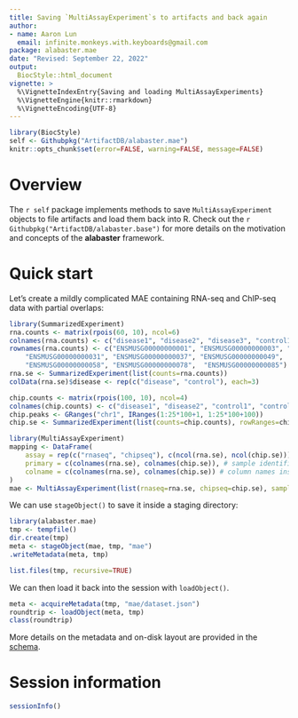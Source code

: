 ```yaml
---
title: Saving `MultiAssayExperiment`s to artifacts and back again
author:
- name: Aaron Lun
  email: infinite.monkeys.with.keyboards@gmail.com
package: alabaster.mae
date: "Revised: September 22, 2022"
output:
  BiocStyle::html_document
vignette: >
  %\VignetteIndexEntry{Saving and loading MultiAssayExperiments}
  %\VignetteEngine{knitr::rmarkdown}
  %\VignetteEncoding{UTF-8}
---
```


```r
library(BiocStyle)
self <- Githubpkg("ArtifactDB/alabaster.mae")
knitr::opts_chunk$set(error=FALSE, warning=FALSE, message=FALSE)
```

# Overview 

The `r self` package implements methods to save `MultiAssayExperiment` objects to file artifacts and load them back into R.
Check out the `r Githubpkg("ArtifactDB/alabaster.base")` for more details on the motivation and concepts of the **alabaster** framework.

# Quick start

Let's create a mildly complicated MAE containing RNA-seq and ChIP-seq data with partial overlaps:

```r
library(SummarizedExperiment)
rna.counts <- matrix(rpois(60, 10), ncol=6)
colnames(rna.counts) <- c("disease1", "disease2", "disease3", "control1", "control2", "control3")
rownames(rna.counts) <- c("ENSMUSG00000000001", "ENSMUSG00000000003", "ENSMUSG00000000028", 
    "ENSMUSG00000000031", "ENSMUSG00000000037", "ENSMUSG00000000049",  "ENSMUSG00000000056", 
    "ENSMUSG00000000058", "ENSMUSG00000000078",  "ENSMUSG00000000085")
rna.se <- SummarizedExperiment(list(counts=rna.counts))
colData(rna.se)$disease <- rep(c("disease", "control"), each=3)

chip.counts <- matrix(rpois(100, 10), ncol=4)
colnames(chip.counts) <- c("disease1", "disease2", "control1", "control3")
chip.peaks <- GRanges("chr1", IRanges(1:25*100+1, 1:25*100+100))
chip.se <- SummarizedExperiment(list(counts=chip.counts), rowRanges=chip.peaks)

library(MultiAssayExperiment)
mapping <- DataFrame(
    assay = rep(c("rnaseq", "chipseq"), c(ncol(rna.se), ncol(chip.se))), # experiment name
    primary = c(colnames(rna.se), colnames(chip.se)), # sample identifiers
    colname = c(colnames(rna.se), colnames(chip.se)) # column names inside each experiment
)
mae <- MultiAssayExperiment(list(rnaseq=rna.se, chipseq=chip.se), sampleMap=mapping)
```

We can use `stageObject()` to save it inside a staging directory:

```r
library(alabaster.mae)
tmp <- tempfile()
dir.create(tmp)
meta <- stageObject(mae, tmp, "mae")
.writeMetadata(meta, tmp)

list.files(tmp, recursive=TRUE)
```

We can then load it back into the session with `loadObject()`.

```r
meta <- acquireMetadata(tmp, "mae/dataset.json")
roundtrip <- loadObject(meta, tmp)
class(roundtrip)
```

More details on the metadata and on-disk layout are provided in the [schema](https://artifactdb.github.io/BiocObjectSchemas/html/dataset/v1.html).

# Session information {-}

```r
sessionInfo()
```


